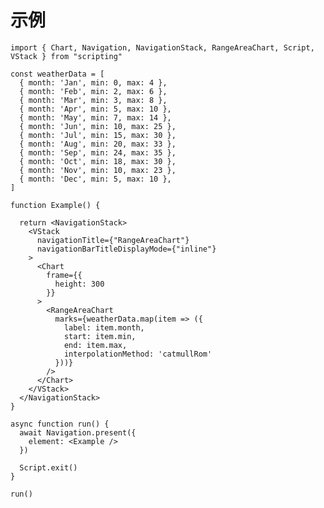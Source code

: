 # 示例

```tsx
import { Chart, Navigation, NavigationStack, RangeAreaChart, Script, VStack } from "scripting"

const weatherData = [
  { month: 'Jan', min: 0, max: 4 },
  { month: 'Feb', min: 2, max: 6 },
  { month: 'Mar', min: 3, max: 8 },
  { month: 'Apr', min: 5, max: 10 },
  { month: 'May', min: 7, max: 14 },
  { month: 'Jun', min: 10, max: 25 },
  { month: 'Jul', min: 15, max: 30 },
  { month: 'Aug', min: 20, max: 33 },
  { month: 'Sep', min: 24, max: 35 },
  { month: 'Oct', min: 18, max: 30 },
  { month: 'Nov', min: 10, max: 23 },
  { month: 'Dec', min: 5, max: 10 },
]

function Example() {

  return <NavigationStack>
    <VStack
      navigationTitle={"RangeAreaChart"}
      navigationBarTitleDisplayMode={"inline"}
    >
      <Chart
        frame={{
          height: 300
        }}
      >
        <RangeAreaChart
          marks={weatherData.map(item => ({
            label: item.month,
            start: item.min,
            end: item.max,
            interpolationMethod: 'catmullRom'
          }))}
        />
      </Chart>
    </VStack>
  </NavigationStack>
}

async function run() {
  await Navigation.present({
    element: <Example />
  })

  Script.exit()
}

run()
```